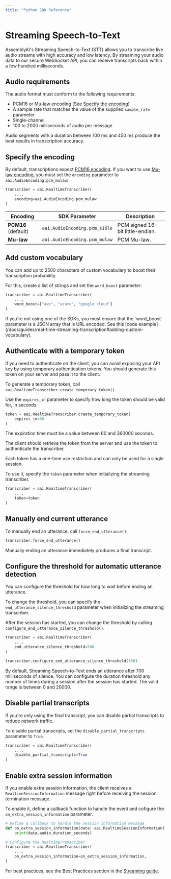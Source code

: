 ```yaml
---
title: "Python SDK Reference"
---
```


# Streaming Speech-to-Text

AssemblyAI's Streaming Speech-to-Text (STT) allows you to transcribe live audio streams with high accuracy and low latency. By streaming your audio data to our secure WebSocket API, you can receive transcripts back within a few hundred milliseconds.

## Audio requirements

The audio format must conform to the following requirements:

- PCM16 or Mu-law encoding (See [Specify the encoding](#specify-the-encoding))
- A sample rate that matches the value of the supplied `sample_rate` parameter
- Single-channel
- 100 to 2000 milliseconds of audio per message

<Tip>
  Audio segments with a duration between 100 ms and 450 ms produce the best
  results in transcription accuracy.
</Tip>

## Specify the encoding

By default, transcriptions expect [PCM16 encoding](http://trac.ffmpeg.org/wiki/audio%20types). If you want to use [Mu-law encoding](http://trac.ffmpeg.org/wiki/audio%20types), you must set the `encoding` parameter to `aai.AudioEncoding.pcm_mulaw`:

```python {3}
transcriber = aai.RealtimeTranscriber(
    ...,
    encoding=aai.AudioEncoding.pcm_mulaw
)
```

| Encoding            | SDK Parameter                 | Description                      |
| ------------------- | ----------------------------- | -------------------------------- |
| **PCM16** (default) | `aai.AudioEncoding.pcm_s16le` | PCM signed 16-bit little-endian. |
| **Mu-law**          | `aai.AudioEncoding.pcm_mulaw` | PCM Mu-law.                      |

## Add custom vocabulary

You can add up to 2500 characters of custom vocabulary to boost their transcription probability.

For this, create a list of strings and set the `word_boost` parameter:

```python {3}
transcriber = aai.RealtimeTranscriber(
    ...,
    word_boost=["aws", "azure", "google cloud"]
)
```

<Note>
  If you're not using one of the SDKs, you must ensure that the `word_boost`
  parameter is a JSON array that is URL encoded. See this [code
  example](/docs/guides/real-time-streaming-transcription#adding-custom-vocabulary).
</Note>

## Authenticate with a temporary token

If you need to authenticate on the client, you can avoid exposing your API key by using temporary authentication tokens.
You should generate this token on your server and pass it to the client.

<Steps>
<Step>

To generate a temporary token, call `aai.RealtimeTranscriber.create_temporary_token()`.

Use the `expires_in` parameter to specify how long the token should be valid for, in seconds.

```python
token = aai.RealtimeTranscriber.create_temporary_token(
    expires_in=60
)
```

<Note>The expiration time must be a value between 60 and 360000 seconds.</Note>

</Step>
<Step>

The client should retrieve the token from the server and use the token to authenticate the transcriber.

<Note>
  Each token has a one-time use restriction and can only be used for a single
  session.
</Note>

To use it, specify the `token` parameter when initializing the streaming transcriber.

```python {3}
transcriber = aai.RealtimeTranscriber(
    ...,
    token=token
)
```

</Step>
</Steps>

## Manually end current utterance

To manually end an utterance, call `force_end_utterance()`:

```python
transcriber.force_end_utterance()
```

Manually ending an utterance immediately produces a final transcript.

## Configure the threshold for automatic utterance detection

You can configure the threshold for how long to wait before ending an utterance.

To change the threshold, you can specify the `end_utterance_silence_threshold` parameter when initializing the streaming transcriber.

After the session has started, you can change the threshold by calling `configure_end_utterance_silence_threshold()`.

```python {3,6}
transcriber = aai.RealtimeTranscriber(
    ...,
    end_utterance_silence_threshold=500
)

transcriber.configure_end_utterance_silence_threshold(300)
```

<Note>
  By default, Streaming Speech-to-Text ends an utterance after 700 milliseconds
  of silence. You can configure the duration threshold any number of times
  during a session after the session has started. The valid range is between 0
  and 20000.
</Note>

## Disable partial transcripts

If you're only using the final transcript, you can disable partial transcripts to reduce network traffic.

To disable partial transcripts, set the `disable_partial_transcripts` parameter to `True`.

```python {3}
transcriber = aai.RealtimeTranscriber(
    ...,
    disable_partial_transcripts=True
)
```

## Enable extra session information

If you enable extra session information, the client receives a `RealtimeSessionInformation` message right before receiving the session termination message.

To enable it, define a callback function to handle the event and cofigure the `on_extra_session_information` parameter.

```python {2,8}
# Define a callback to handle the session information message
def on_extra_session_information(data: aai.RealtimeSessionInformation):
    print(data.audio_duration_seconds)

# Configure the RealtimeTranscriber
transcriber = aai.RealtimeTranscriber(
    ...,
    on_extra_session_information=on_extra_session_information,
)
```

For best practices, see the Best Practices section in the [Streaming guide](/docs/speech-to-text/streaming#best-practices).
